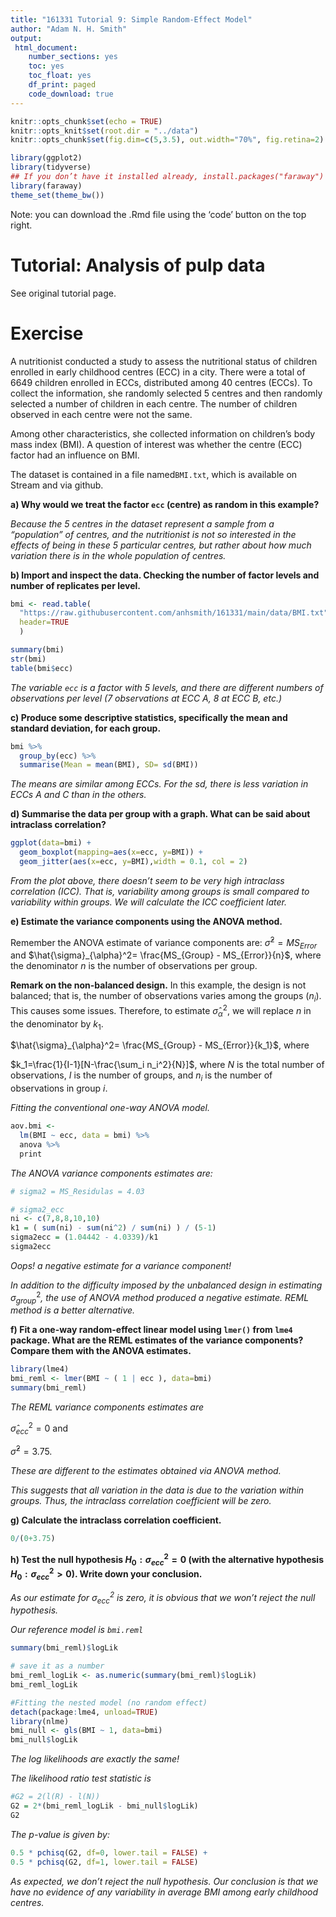 ```yaml
---
title: "161331 Tutorial 9: Simple Random-Effect Model"
author: "Adam N. H. Smith"
output: 
 html_document:
    number_sections: yes
    toc: yes
    toc_float: yes
    df_print: paged
    code_download: true
---
```


```r
knitr::opts_chunk$set(echo = TRUE)
knitr::opts_knit$set(root.dir = "../data")
knitr::opts_chunk$set(fig.dim=c(5,3.5), out.width="70%", fig.retina=2)
```

```r
library(ggplot2)
library(tidyverse)
## If you don’t have it installed already, install.packages("faraway")
library(faraway)
theme_set(theme_bw())
```

Note: you can download the .Rmd file using the 'code' button on the top right.

# Tutorial: Analysis of pulp data 

See original tutorial page.

# Exercise

A nutritionist conducted a study to assess the nutritional status of children enrolled in early childhood centres (ECC) in a city. There were a total of 6649 children enrolled in ECCs, distributed among 40 centres (ECCs). To collect the information, she randomly selected 5 centres and then randomly selected a number of children in each centre. The number of children observed in each centre were not the same.

Among other characteristics, she collected information on children's body mass index (BMI). A question of interest was whether the centre (ECC) factor had an influence on BMI.

The dataset is contained in a file named`BMI.txt`, which is available on Stream and via github.


**a)	Why would we treat the factor `ecc` (centre) as random in this example?**

*Because the 5 centres in the dataset represent a sample from a “population” of centres, and the nutritionist is not so interested in the effects of being in these 5 particular centres, but rather about how much variation there is in the whole population of centres.*

**b)	Import and inspect the data. Checking the number of factor levels and number of replicates per level.**

```r
bmi <- read.table(
  "https://raw.githubusercontent.com/anhsmith/161331/main/data/BMI.txt",
  header=TRUE
  )
```


```r
summary(bmi)
str(bmi)
table(bmi$ecc)
```
*The variable `ecc` is a factor with 5 levels, and there are different numbers of observations per level (7 observations at ECC A, 8 at ECC B, etc.)*


**c)	Produce some descriptive statistics, specifically the mean and standard deviation, for each group.**


```r
bmi %>% 
  group_by(ecc) %>%
  summarise(Mean = mean(BMI), SD= sd(BMI))
```
*The means are similar among ECCs. For the sd, there is less variation in ECCs A and C than in the others.*

**d)	Summarise the data per group with a graph. What can be said about intraclass correlation?**

```r
ggplot(data=bmi) +
  geom_boxplot(mapping=aes(x=ecc, y=BMI)) +
  geom_jitter(aes(x=ecc, y=BMI),width = 0.1, col = 2)
```

*From the plot above, there doesn't seem to be very high intraclass correlation (ICC). That is, variability among groups is small compared to variability within groups. We will calculate the ICC coefficient later.*


**e)	Estimate the variance components using the ANOVA method.**

Remember the ANOVA estimate of variance components are:
$\hat{\sigma}^2=MS_{Error}$ and $\hat{\sigma}_{\alpha}^2= \frac{MS_{Group} - MS_{Error}}{n}$, where the denominator $n$ is the number of observations per group.

**Remark on the non-balanced design.** In this example, the design is not balanced; that is, the number of observations varies among the groups ($n_i$). This causes some issues. Therefore, to estimate 
$\hat{\sigma}_{\alpha}^2$, we will replace $n$ in the denominator by $k_1.$

$\hat{\sigma}_{\alpha}^2= \frac{MS_{Group} - MS_{Error}}{k_1}$, where

$k_1=\frac{1}{I-1}[N-\frac{\sum_i n_i^2}{N}]$, where $N$ is the total number of observations, $I$ is the number of groups, and $n_i$ is the number of observations in group $i$.


*Fitting the conventional one-way ANOVA model.*

```r
aov.bmi <- 
  lm(BMI ~ ecc, data = bmi) %>%
  anova %>%
  print
```

*The ANOVA variance components estimates are:*

```r

# sigma2 = MS_Residulas = 4.03

# sigma2_ecc
ni <- c(7,8,8,10,10)
k1 = ( sum(ni) - sum(ni^2) / sum(ni) ) / (5-1)
sigma2ecc = (1.04442 - 4.0339)/k1
sigma2ecc

```
*Oops! a negative estimate for a variance component!*

*In addition to the difficulty imposed by the unbalanced design in estimating* $\sigma_{group}^2$*, the use of ANOVA method produced a negative estimate. REML method is a better alternative.*

**f)	Fit a one-way random-effect linear model using `lmer()` from `lme4` package. What are the REML estimates of the variance components? Compare them with the ANOVA estimates.**

```r
library(lme4)
bmi_reml <- lmer(BMI ~ ( 1 | ecc ), data=bmi)
summary(bmi_reml)
```

*The REML variance components estimates are* 

$\hat \sigma_{ecc}^2=0$ and 

$\hat \sigma^2=3.75$. 

*These are different to the estimates obtained via ANOVA method.*

*This suggests that all variation in the data is due to the variation within groups. Thus, the intraclass correlation coefficient will be zero.*

**g)	Calculate the intraclass correlation coefficient.**

```r
0/(0+3.75)
```


**h)	Test the null hypothesis $H_0: \sigma^2_{ecc} =0$ (with the alternative hypothesis $H_0: \sigma^2_{ecc} > 0$). Write down your conclusion.**


*As our estimate for $\sigma^2_{ecc}$ is zero, it is obvious that we won't reject the null hypothesis.*

*Our reference model is `bmi.reml`*

```r
summary(bmi_reml)$logLik

# save it as a number
bmi_reml_logLik <- as.numeric(summary(bmi_reml)$logLik)
bmi_reml_logLik
```

```r
#Fitting the nested model (no random effect)
detach(package:lme4, unload=TRUE)
library(nlme)
bmi_null <- gls(BMI ~ 1, data=bmi) 
bmi_null$logLik 
```
*The log likelihoods are exactly the same!* 

*The likelihood ratio test statistic is*
```r
#G2 = 2(l(R) - l(N))
G2 = 2*(bmi_reml_logLik - bmi_null$logLik) 
G2 
```

*The p-value is given by:*

```r
0.5 * pchisq(G2, df=0, lower.tail = FALSE) + 
0.5 * pchisq(G2, df=1, lower.tail = FALSE)
```

*As expected, we don't reject the null hypothesis. Our conclusion is that we have no evidence of any variability in average BMI among early childhood centres.*
